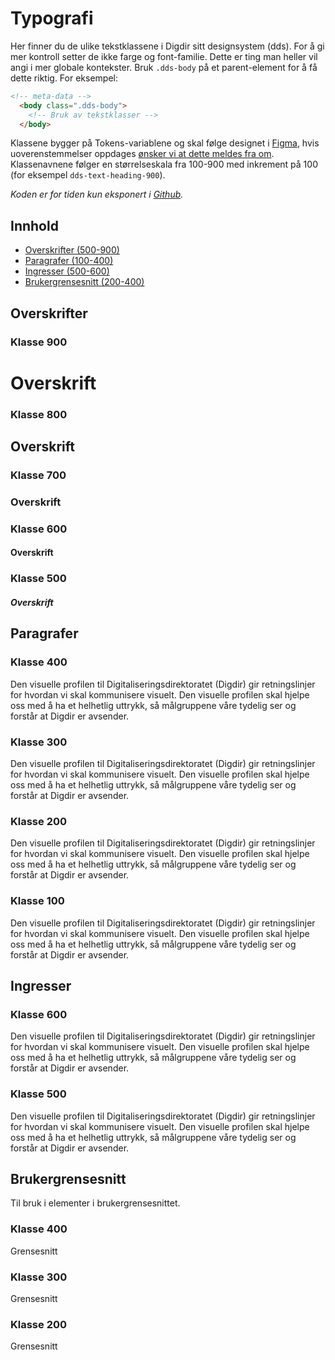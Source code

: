 
<Meta title="Typografi" />

# Typografi

Her finner du de ulike tekstklassene i Digdir sitt designsystem (dds). For å gi mer kontroll setter de ikke farge og font-familie. 
Dette er ting man heller vil angi i mer globale kontekster.
Bruk `.dds-body` på et parent-element for å få dette riktig. For eksempel:
``` html
<!-- meta-data -->
  <body class=".dds-body"> 
    <!-- Bruk av tekstklasser -->
  </body>
```
Klassene bygger på Tokens-variablene og skal følge designet i [Figma](https://www.figma.com/file/eeznFkuH7UletQmhN174VR/DDS---Design-Tokens?node-id=15%3A98), hvis uoverenstemmelser oppdages [ønsker vi at dette meldes fra om](https://github.com/felleslosninger/tlp-storybook-base/issues).
Klassenavnene følger en størrelseskala fra 100-900 med inkrement på 100 (for eksempel `dds-text-heading-900`).

_Koden er for tiden kun eksponert i [Github](https://github.com/felleslosninger/tlp-design-admin/tree/main/packages/css/)._

## Innhold

- [Overskrifter (500-900)](#overskrifter)
- [Paragrafer (100-400)](#paragrafer)
- [Ingresser (500-600)](#ingresser)
- [Brukergrensesnitt (200-400)](#brukergrensesnitt)

## Overskrifter

### Klasse 900

<Preview isExpanded >
<h1 class="dds-text-heading-900">
  Overskrift
</h1>
</Preview>

### Klasse 800

<Preview isExpanded >
<h2 class="dds-text-heading-800">
  Overskrift
</h2>
</Preview>

### Klasse 700

<Preview isExpanded >
<h3 class="dds-text-heading-700">
  Overskrift
</h3>
</Preview>

### Klasse 600

<Preview isExpanded >
<h4 class="dds-text-heading-600">
  Overskrift
</h4>
</Preview>

### Klasse 500

<Preview isExpanded >
<h5 class="dds-text-heading-500">
  Overskrift
</h5>
</Preview>

## Paragrafer

### Klasse 400

<Preview isExpanded >
<p class="dds-text-body-400">
  Den visuelle profilen til Digitaliseringsdirektoratet (Digdir) gir retningslinjer for hvordan vi skal kommunisere visuelt. Den visuelle profilen skal hjelpe oss med å ha et helhetlig uttrykk, så målgruppene våre tydelig ser og forstår at Digdir er avsender.
</p>
</Preview>

### Klasse 300

<Preview isExpanded >
<p class="dds-text-body-300">
  Den visuelle profilen til Digitaliseringsdirektoratet (Digdir) gir retningslinjer for hvordan vi skal kommunisere visuelt. Den visuelle profilen skal hjelpe oss med å ha et helhetlig uttrykk, så målgruppene våre tydelig ser og forstår at Digdir er avsender.
</p>
</Preview>

### Klasse 200

<Preview isExpanded >
<p class="dds-text-body-200">
  Den visuelle profilen til Digitaliseringsdirektoratet (Digdir) gir retningslinjer for hvordan vi skal kommunisere visuelt. Den visuelle profilen skal hjelpe oss med å ha et helhetlig uttrykk, så målgruppene våre tydelig ser og forstår at Digdir er avsender.
</p>
</Preview>

### Klasse 100

<Preview isExpanded >
<p class="dds-text-body-100">
  Den visuelle profilen til Digitaliseringsdirektoratet (Digdir) gir retningslinjer for hvordan vi skal kommunisere visuelt. Den visuelle profilen skal hjelpe oss med å ha et helhetlig uttrykk, så målgruppene våre tydelig ser og forstår at Digdir er avsender.
</p>
</Preview>

## Ingresser

### Klasse 600

<Preview isExpanded >
<p class="dds-text-ingress-600">
  Den visuelle profilen til Digitaliseringsdirektoratet (Digdir) gir retningslinjer for hvordan vi skal kommunisere visuelt. Den visuelle profilen skal hjelpe oss med å ha et helhetlig uttrykk, så målgruppene våre tydelig ser og forstår at Digdir er avsender.
</p>
</Preview>

### Klasse 500 

<Preview isExpanded >
<p class="dds-text-ingress-500">
  Den visuelle profilen til Digitaliseringsdirektoratet (Digdir) gir retningslinjer for hvordan vi skal kommunisere visuelt. Den visuelle profilen skal hjelpe oss med å ha et helhetlig uttrykk, så målgruppene våre tydelig ser og forstår at Digdir er avsender.
</p>
</Preview>


## Brukergrensesnitt

Til bruk i elementer i brukergrensesnittet.

### Klasse 400

<Preview isExpanded >
<span class="dds-text-interface-400">
  Grensesnitt
</span>
</Preview>

### Klasse 300

<Preview isExpanded >
<span class="dds-text-interface-300">
  Grensesnitt
</span>
</Preview>

### Klasse 200

<Preview isExpanded >
<span class="dds-text-interface-200">
  Grensesnitt
</span>
</Preview>